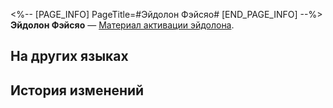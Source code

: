 <%-- [PAGE_INFO]
PageTitle=#Эйдолон Фэйсяо#
[END_PAGE_INFO] --%>
{{Предмет Инфобокс
|id          = 11220
|Изображение = Предмет Эйдолон Фэйсяо.png
|Тип         = Материал активации эйдолона
|Инвентарь   = 
|Редкость    = 5
|Эффект      = 
|Описание    = Материал для повышения уровня Эйдолона Фэйсяо.
}}
'''Эйдолон Фэйсяо''' — [[Материал активации эйдолона]].

==На других языках==
{{На других языках
|en   = Feixiao's Eidolon
|zhs  = 【飞霄】的星魂
|zht  = 【飛霄】的星魂
|ja   = 「飛霄」の星魂
|ko   = [비소]의 성혼
|es   = Eidolon de Feixiao
|fr   = Eidolon de Feixiao
|ru   = Эйдолон Фэйсяо
|th   = Eidolon ของ Feixiao
|vi   = Tinh Hồn Của Feixiao
|de   = Feixiaos Eidolon
|id   = Feixiao's Eidolon
|pt   = Eidolon de Feixiao
}}

==История изменений==
{{История изменений|3.5}}